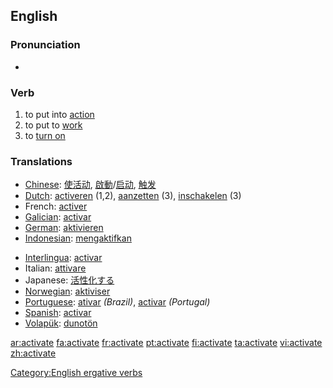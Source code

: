 ==English==

===Pronunciation===
*{{audio|en-us-activate.ogg|Audio (US)}}

=== Verb === 
# to put into [[action]] 
# to put to [[work]]
# to [[turn on]]

=== Translations === 
{{top}}
*[[Chinese]]: [[使活动]], [[啟動]]/[[启动]], [[触发]]
*[[Dutch]]: [[activeren]] (1,2), [[aanzetten]] (3), [[inschakelen]] (3)
*French: [[activer]] 
*[[Galician]]: [[activar]]
*[[German]]: [[aktivieren]] 
*[[Indonesian]]: [[aktif|mengaktifkan]] 
{{mid}}
*[[Interlingua]]: [[activar]] 
*Italian: [[attivare]] 
*Japanese: [[活性化]]する
*[[Norwegian]]: [[aktiviser]]
*[[Portuguese]]: [[ativar]] ''(Brazil)'', [[activar]] ''(Portugal)''
*[[Spanish]]: [[activar]] 
*[[Volapük]]: [[dunotön]]
{{bottom}}

[[Category:English ergative verbs]]

[[ar:activate]]
[[fa:activate]]
[[fr:activate]]
[[pt:activate]]
[[fi:activate]]
[[ta:activate]]
[[vi:activate]]
[[zh:activate]]